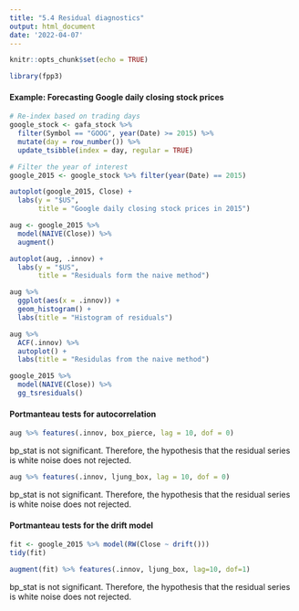 ```yaml
---
title: "5.4 Residual diagnostics"
output: html_document
date: '2022-04-07'
---
```


```r
knitr::opts_chunk$set(echo = TRUE)
```

```r
library(fpp3)
```

#### Example: Forecasting Google daily closing stock prices

```r
# Re-index based on trading days
google_stock <- gafa_stock %>%
  filter(Symbol == "GOOG", year(Date) >= 2015) %>%
  mutate(day = row_number()) %>%
  update_tsibble(index = day, regular = TRUE)

# Filter the year of interest
google_2015 <- google_stock %>% filter(year(Date) == 2015)
```

```r
autoplot(google_2015, Close) +
  labs(y = "$US",
       title = "Google daily closing stock prices in 2015")

```

```r
aug <- google_2015 %>%
  model(NAIVE(Close)) %>%
  augment()

autoplot(aug, .innov) +
  labs(y = "$US",
       title = "Residuals form the naive method")

```


```r
aug %>%
  ggplot(aes(x = .innov)) +
  geom_histogram() +
  labs(title = "Histogram of residuals")

```


```r
aug %>%
  ACF(.innov) %>%
  autoplot() +
  labs(title = "Residulas from the naive method")

```


```r
google_2015 %>%
  model(NAIVE(Close)) %>%
  gg_tsresiduals()
```

#### Portmanteau tests for autocorrelation

```r
aug %>% features(.innov, box_pierce, lag = 10, dof = 0)

```
bp_stat is not significant. 
Therefore, the hypothesis that the residual series is white noise does not rejected.

```r
aug %>% features(.innov, ljung_box, lag = 10, dof = 0)

```
bp_stat is not significant. 
Therefore, the hypothesis that the residual series is white noise does not rejected.


#### Portmanteau tests for the drift model

```r
fit <- google_2015 %>% model(RW(Close ~ drift()))
tidy(fit)
```


```r
augment(fit) %>% features(.innov, ljung_box, lag=10, dof=1)

```
bp_stat is not significant. 
Therefore, the hypothesis that the residual series is white noise does not rejected.

